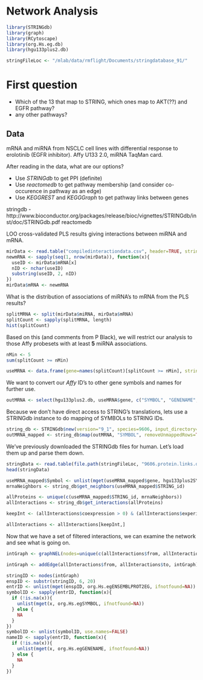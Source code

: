 # Network Analysis

```r
library(STRINGdb)
library(graph)
library(RCytoscape)
library(org.Hs.eg.db)
library(hgu133plus2.db)

stringFileLoc <- "/mlab/data/rmflight/Documents/stringdatabase_91/"
```


# First question

* Which of the 13 that map to STRING, which ones map to AKT(??) and EGFR pathway? 
* any other pathways?

## Data

mRNA and miRNA from NSCLC cell lines with differential response to erolotinib (EGFR inhibitor). Affy U133 2.0, miRNA TaqMan card.

After reading in the data, what are our options?

* Use *STRINGdb* to get PPI (definite)
* Use *reactomedb* to get pathway membership (and consider co-occurence in pathway as an edge)
* Use *KEGGREST* and *KEGGGraph* to get pathway links between genes

stringdb - http://www.bioconductor.org/packages/release/bioc/vignettes/STRINGdb/inst/doc/STRINGdb.pdf
reactomedb

LOO cross-validated PLS results giving interactions between miRNA and mRNA.

```r
mirData <- read.table("compiledinteractiondata.csv", header=TRUE, stringsAsFactors=FALSE, sep=",")
newmRNA <- sapply(seq(1, nrow(mirData)), function(x){
  useID <- mirData$mRNA[x]
  nID <- nchar(useID)
  substring(useID, 2, nID)
})
mirData$mRNA <- newmRNA
```

What is the distribution of associations of miRNA's to mRNA from the PLS results?

```r
splitMRNA <- split(mirData$miRNA, mirData$mRNA)
splitCount <- sapply(splitMRNA, length)
hist(splitCount)
```

Based on this (and comments from P Black), we will restrict our analysis to those Affy probesets with at least **5** miRNA associations.

```r
nMin <- 5
sum(splitCount >= nMin)

useMRNA <- data.frame(gene=names(splitCount)[splitCount >= nMin], stringsAsFactors=FALSE)
```

We want to convert our *Affy* ID's to other gene symbols and names for further use.

```r
outMRNA <- select(hgu133plus2.db, useMRNA$gene, c("SYMBOL", "GENENAME", "ENTREZID"), "PROBEID")
```

Because we don't have direct access to STRING's translations, lets use a STRINGdb instance to do mapping of SYMBOLs to STRING IDs.

```r
string_db <- STRINGdb$new(version="9_1", species=9606, input_directory=stringFileLoc)
outMRNA_mapped <- string_db$map(outMRNA, "SYMBOL", removeUnmappedRows=TRUE)
```

We've previously downloaded the STRINGdb files for human. Let's load them up and parse them down.

```r
stringData <- read.table(file.path(stringFileLoc, "9606.protein.links.detailed.v9.1.txt"), header=TRUE, sep=" ", stringsAsFactors=FALSE)
head(stringData)
```


```r

useMRNA_mapped$Symbol <- unlist(mget(useMRNA_mapped$gene, hgu133plus2SYMBOL, ifnotfound=NA))
mrnaNeighbors <- string_db$get_neighbors(useMRNA_mapped$STRING_id)

allProteins <- unique(c(useMRNA_mapped$STRING_id, mrnaNeighbors))
allInteractions <- string_db$get_interactions(allProteins)

keepInt <- (allInteractions$coexpression > 0) & (allInteractions$experimental > 0) & 

allInteractions <- allInteractions[keepInt,]
```

Now that we have a set of filtered interactions, we can examine the network and see what is going on.

```r
intGraph <- graphNEL(nodes=unique(c(allInteractions$from, allInteractions$to)), edgemode="directed")

intGraph <- addEdge(allInteractions$from, allInteractions$to, intGraph)
```

```r
stringID <- nodes(intGraph)
enspID <- substr(stringID, 6, 20)
entrID <- unlist(mget(enspID, org.Hs.egENSEMBLPROT2EG, ifnotfound=NA))
symbolID <- sapply(entrID, function(x){
  if (!is.na(x)){
    unlist(mget(x, org.Hs.egSYMBOL, ifnotfound=NA))
  } else {
    NA
  }
})
symbolID <- unlist(symbolID, use.names=FALSE)
nameID <- sapply(entrID, function(x){
  if (!is.na(x)){
    unlist(mget(x, org.Hs.egGENENAME, ifnotfound=NA))
  } else {
    NA
  }
})
```

